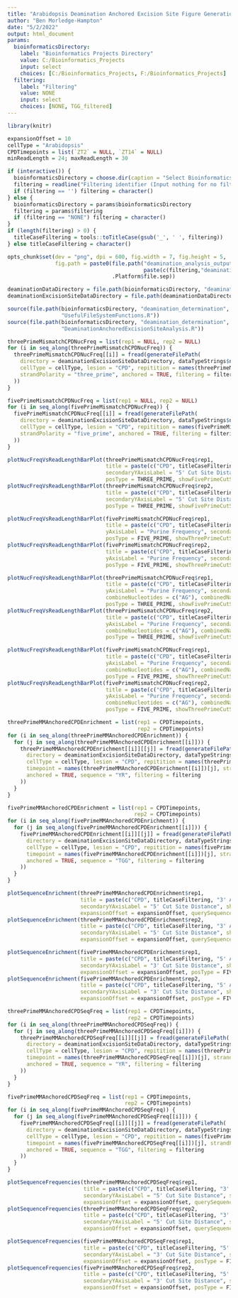 ```yaml
---
title: "Arabidopsis Deamination Anchored Excision Site Figure Generation"
author: "Ben Morledge-Hampton"
date: "5/2/2022"
output: html_document
params:
  bioinformaticsDirectory:
    label: "Bioinformatics Projects Directory"
    value: C:/Bioinformatics_Projects
    input: select
    choices: [C:/Bioinformatics_Projects, F:/Bioinformatics_Projects]
  filtering:
    label: "Filtering"
    value: NONE
    input: select
    choices: [NONE, TGG_filtered]
---
```



```r
library(knitr)

expansionOffset = 10
cellType = "Arabidopsis"
CPDTimepoints = list(`ZT2` = NULL, `ZT14` = NULL)
minReadLength = 24; maxReadLength = 30

if (interactive()) {
  bioinformaticsDirectory = choose.dir(caption = "Select Bioinformatics_Projects Directory")
  filtering = readline("Filtering identifier (Input nothing for no filtering):")
  if (filtering == '') filtering = character()
} else {
  bioinformaticsDirectory = params$bioinformaticsDirectory
  filtering = params$filtering
  if (filtering == "NONE") filtering = character()
}
if (length(filtering) > 0) {
  titleCaseFiltering = tools::toTitleCase(gsub('_', ' ', filtering))
} else titleCaseFiltering = character()

opts_chunk$set(dev = "png", dpi = 600, fig.width = 7, fig.height = 5, 
               fig.path = paste0(file.path("deamination_analysis_output", cellType,
                                           paste(c(filtering,"deamination_anchored_excision_site_figures"), collapse = '_')),
                                 .Platform$file.sep))

deaminationDataDirectory = file.path(bioinformaticsDirectory, "deamination_determination", "data", cellType)
deaminationExcisionSiteDataDirectory = file.path(deaminationDataDirectory, "excision_site_analysis")
```


```r
source(file.path(bioinformaticsDirectory, "deamination_determination", 'R',
                 "UsefulFileSystemFunctions.R"))
source(file.path(bioinformaticsDirectory, "deamination_determination", 'R',
                 "DeaminationAnchoredExcisionSiteAnalysis.R"))
```


```r
threePrimeMismatchCPDNucFreq = list(rep1 = NULL, rep2 = NULL)
for (i in seq_along(threePrimeMismatchCPDNucFreq)) {
  threePrimeMismatchCPDNucFreq[[i]] = fread(generateFilePath(
    directory = deaminationExcisionSiteDataDirectory, dataTypeStrings$nucleotideFrequencyData, ".tsv",
    cellType = cellType, lesion = "CPD", repitition = names(threePrimeMismatchCPDNucFreq)[i],
    strandPolarity = "three_prime", anchored = TRUE, filtering = filtering
  ))
}

fivePrimeMismatchCPDNucFreq = list(rep1 = NULL, rep2 = NULL)
for (i in seq_along(fivePrimeMismatchCPDNucFreq)) {
  fivePrimeMismatchCPDNucFreq[[i]] = fread(generateFilePath(
    directory = deaminationExcisionSiteDataDirectory, dataTypeStrings$nucleotideFrequencyData, ".tsv",
    cellType = cellType, lesion = "CPD", repitition = names(fivePrimeMismatchCPDNucFreq)[i],
    strandPolarity = "five_prime", anchored = TRUE, filtering = filtering
  ))
}
```


```r
plotNucFreqVsReadLengthBarPlot(threePrimeMismatchCPDNucFreq$rep1, 
                               title = paste(c("CPD", titleCaseFiltering, "3' Anchored Nuc Freq Rep1"), collapse = ' '),
                               secondaryYAxisLabel = "5' Cut Site Distance",
                               posType = THREE_PRIME, showFivePrimeCutSite = TRUE, expansionOffset = expansionOffset)
plotNucFreqVsReadLengthBarPlot(threePrimeMismatchCPDNucFreq$rep2, 
                               title = paste(c("CPD", titleCaseFiltering, "3' Anchored Nuc Freq Rep2"), collapse = ' '),
                               secondaryYAxisLabel = "5' Cut Site Distance",
                               posType = THREE_PRIME, showFivePrimeCutSite = TRUE, expansionOffset = expansionOffset)

plotNucFreqVsReadLengthBarPlot(fivePrimeMismatchCPDNucFreq$rep1, 
                               title = paste(c("CPD", titleCaseFiltering, "5' Anchored Nuc Freq Rep1"), collapse = ' '),
                               yAxisLabel = "Purine Frequency", secondaryYAxisLabel = "3' Cut Site Distance",
                               posType = FIVE_PRIME, showThreePrimeCutSite = TRUE, expansionOffset = expansionOffset)
plotNucFreqVsReadLengthBarPlot(fivePrimeMismatchCPDNucFreq$rep2, 
                               title = paste(c("CPD", titleCaseFiltering, "5' Anchored Nuc Freq Rep2"), collapse = ' '),
                               yAxisLabel = "Purine Frequency", secondaryYAxisLabel = "3' Cut Site Distance",
                               posType = FIVE_PRIME, showThreePrimeCutSite = TRUE, expansionOffset = expansionOffset)
```


```r
plotNucFreqVsReadLengthBarPlot(threePrimeMismatchCPDNucFreq$rep1, 
                               title = paste(c("CPD", titleCaseFiltering, "3' Anchored Purine Freq Rep1"), collapse = ' '),
                               yAxisLabel = "Purine Frequency", secondaryYAxisLabel = "5' Cut Site Distance",
                               combineNucleotides = c("AG"), combinedNames = c("Purine"),
                               posType = THREE_PRIME, showFivePrimeCutSite = TRUE, expansionOffset = expansionOffset)
plotNucFreqVsReadLengthBarPlot(threePrimeMismatchCPDNucFreq$rep2, 
                               title = paste(c("CPD", titleCaseFiltering, "3' Anchored Purine Freq Rep2"), collapse = ' '),
                               yAxisLabel = "Purine Frequency", secondaryYAxisLabel = "5' Cut Site Distance",
                               combineNucleotides = c("AG"), combinedNames = c("Purine"),
                               posType = THREE_PRIME, showFivePrimeCutSite = TRUE, expansionOffset = expansionOffset)

plotNucFreqVsReadLengthBarPlot(fivePrimeMismatchCPDNucFreq$rep1, 
                               title = paste(c("CPD", titleCaseFiltering, "5' Anchored Purine Freq Rep1"), collapse = ' '),
                               yAxisLabel = "Purine Frequency", secondaryYAxisLabel = "3' Cut Site Distance",
                               combineNucleotides = c("AG"), combinedNames = c("Purine"),
                               posType = FIVE_PRIME, showThreePrimeCutSite = TRUE, expansionOffset = expansionOffset)
plotNucFreqVsReadLengthBarPlot(fivePrimeMismatchCPDNucFreq$rep2, 
                               title = paste(c("CPD", titleCaseFiltering, "5' Anchored Purine Freq Rep2"), collapse = ' '),
                               yAxisLabel = "Purine Frequency", secondaryYAxisLabel = "3' Cut Site Distance",
                               combineNucleotides = c("AG"), combinedNames = c("Purine"),
                               posType = FIVE_PRIME, showThreePrimeCutSite = TRUE, expansionOffset = expansionOffset)
```


```r
threePrimeMMAnchoredCPDEnrichment = list(rep1 = CPDTimepoints,
                                         rep2 = CPDTimepoints)
for (i in seq_along(threePrimeMMAnchoredCPDEnrichment)) {
  for (j in seq_along(threePrimeMMAnchoredCPDEnrichment[[i]])) {
    threePrimeMMAnchoredCPDEnrichment[[i]][[j]] = fread(generateFilePath(
      directory = deaminationExcisionSiteDataDirectory, dataTypeStrings$sequenceEnrichment, ".tsv",
      cellType = cellType, lesion = "CPD", repitition = names(threePrimeMMAnchoredCPDEnrichment)[i],
      timepoint = names(threePrimeMMAnchoredCPDEnrichment[[i]])[j], strandPolarity = "three_prime",
      anchored = TRUE, sequence = "YR", filtering = filtering
    ))
  }
}

fivePrimeMMAnchoredCPDEnrichment = list(rep1 = CPDTimepoints,
                                        rep2 = CPDTimepoints)
for (i in seq_along(fivePrimeMMAnchoredCPDEnrichment)) {
  for (j in seq_along(fivePrimeMMAnchoredCPDEnrichment[[i]])) {
    fivePrimeMMAnchoredCPDEnrichment[[i]][[j]] = fread(generateFilePath(
      directory = deaminationExcisionSiteDataDirectory, dataTypeStrings$sequenceEnrichment, ".tsv",
      cellType = cellType, lesion = "CPD", repitition = names(fivePrimeMMAnchoredCPDEnrichment)[i],
      timepoint = names(fivePrimeMMAnchoredCPDEnrichment[[i]])[j], strandPolarity = "five_prime",
      anchored = TRUE, sequence = "TGG", filtering = filtering
    ))
  }
}
```


```r
plotSequenceEnrichment(threePrimeMMAnchoredCPDEnrichment$rep1,
                       title = paste(c("CPD", titleCaseFiltering, "3' Anchored YR Enrichment Rep1"), collapse = ' '),
                       secondaryYAxisLabel = "5' Cut Site Distance", showFivePrimeCutSite = TRUE,
                       expansionOffset = expansionOffset, querySequences = c("CG","CA","TG","TA"))
plotSequenceEnrichment(threePrimeMMAnchoredCPDEnrichment$rep2,
                       title = paste(c("CPD", titleCaseFiltering, "3' Anchored YR Enrichment Rep2"), collapse = ' '),
                       secondaryYAxisLabel = "5' Cut Site Distance", showFivePrimeCutSite = TRUE,
                       expansionOffset = expansionOffset, querySequences = c("CG","CA","TG","TA"))

plotSequenceEnrichment(fivePrimeMMAnchoredCPDEnrichment$rep1,
                       title = paste(c("CPD", titleCaseFiltering, "5' Anchored TGG Enrichment Rep1"), collapse = ' '),
                       secondaryYAxisLabel = "3' Cut Site Distance", showThreePrimeCutSite = TRUE,
                       expansionOffset = expansionOffset, posType = FIVE_PRIME, querySequences = c("TGG"))
plotSequenceEnrichment(fivePrimeMMAnchoredCPDEnrichment$rep2,
                       title = paste(c("CPD", titleCaseFiltering, "5' Anchored TGG Enrichment Rep2"), collapse = ' '),
                       secondaryYAxisLabel = "3' Cut Site Distance", showThreePrimeCutSite = TRUE,
                       expansionOffset = expansionOffset, posType = FIVE_PRIME, querySequences = c("TGG"))
```


```r
threePrimeMMAnchoredCPDSeqFreq = list(rep1 = CPDTimepoints,
                                      rep2 = CPDTimepoints)
for (i in seq_along(threePrimeMMAnchoredCPDSeqFreq)) {
  for (j in seq_along(threePrimeMMAnchoredCPDSeqFreq[[i]])) {
    threePrimeMMAnchoredCPDSeqFreq[[i]][[j]] = fread(generateFilePath(
      directory = deaminationExcisionSiteDataDirectory, dataTypeStrings$sequenceFrequency, ".tsv",
      cellType = cellType, lesion = "CPD", repitition = names(threePrimeMMAnchoredCPDSeqFreq)[i],
      timepoint = names(threePrimeMMAnchoredCPDSeqFreq[[i]])[j], strandPolarity = "three_prime",
      anchored = TRUE, sequence = "YR", filtering = filtering
    ))
  }
}

fivePrimeMMAnchoredCPDSeqFreq = list(rep1 = CPDTimepoints,
                                     rep2 = CPDTimepoints)
for (i in seq_along(fivePrimeMMAnchoredCPDSeqFreq)) {
  for (j in seq_along(fivePrimeMMAnchoredCPDSeqFreq[[i]])) {
    fivePrimeMMAnchoredCPDSeqFreq[[i]][[j]] = fread(generateFilePath(
      directory = deaminationExcisionSiteDataDirectory, dataTypeStrings$sequenceFrequency, ".tsv",
      cellType = cellType, lesion = "CPD", repitition = names(fivePrimeMMAnchoredCPDSeqFreq)[i],
      timepoint = names(fivePrimeMMAnchoredCPDSeqFreq[[i]])[j], strandPolarity = "five_prime",
      anchored = TRUE, sequence = "TGG", filtering = filtering
    ))
  }
}
```


```r
plotSequenceFrequencies(threePrimeMMAnchoredCPDSeqFreq$rep1,
                        title = paste(c("CPD", titleCaseFiltering, "3' Anchored YR Freq Rep1"), collapse = ' '),
                        secondaryYAxisLabel = "5' Cut Site Distance", showFivePrimeCutSite = TRUE,
                        expansionOffset = expansionOffset, querySequences = c("CG","CA","TG","TA"))
plotSequenceFrequencies(threePrimeMMAnchoredCPDSeqFreq$rep2,
                        title = paste(c("CPD", titleCaseFiltering, "3' Anchored YR Freq Rep2"), collapse = ' '),
                        secondaryYAxisLabel = "5' Cut Site Distance", showFivePrimeCutSite = TRUE,
                        expansionOffset = expansionOffset, querySequences = c("CG","CA","TG","TA"))

plotSequenceFrequencies(fivePrimeMMAnchoredCPDSeqFreq$rep1,
                        title = paste(c("CPD", titleCaseFiltering, "5' Anchored TGG Freq Rep1"), collapse = ' '),
                        secondaryYAxisLabel = "3' Cut Site Distance", showThreePrimeCutSite = TRUE,
                        expansionOffset = expansionOffset, posType = FIVE_PRIME, querySequences = c("TGG"))
plotSequenceFrequencies(fivePrimeMMAnchoredCPDSeqFreq$rep2,
                        title = paste(c("CPD", titleCaseFiltering, "5' Anchored TGG Freq Rep2"), collapse = ' '),
                        secondaryYAxisLabel = "3' Cut Site Distance", showThreePrimeCutSite = TRUE,
                        expansionOffset = expansionOffset, posType = FIVE_PRIME, querySequences = c("TGG"))
```

